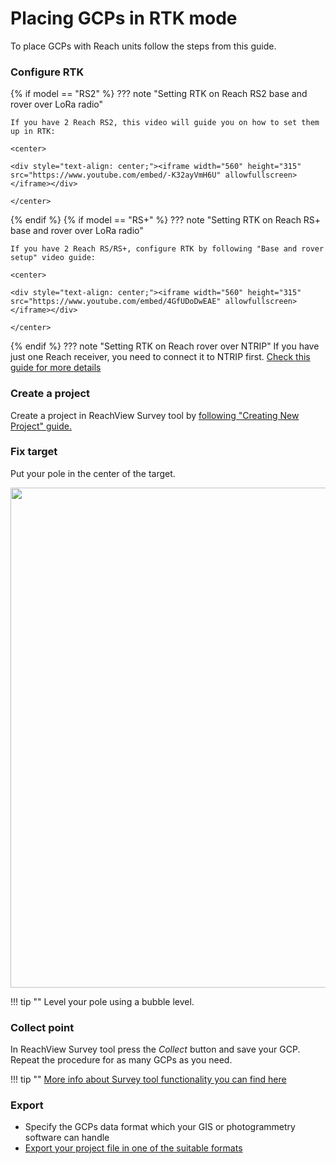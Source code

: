 # Placing GCPs in RTK mode

To place GCPs with Reach units follow the steps from this guide.

### Configure RTK

{% if model == "RS2" %}
??? note "Setting RTK on Reach RS2 base and rover over LoRa radio"

	If you have 2 Reach RS2, this video will guide you on how to set them up in RTK:

    <center>

	<div style="text-align: center;"><iframe width="560" height="315" src="https://www.youtube.com/embed/-K32ayVmH6U" allowfullscreen></iframe></div>

	</center>

{% endif %}
{% if model == "RS+" %}
??? note "Setting RTK on Reach RS+ base and rover over LoRa radio"

	If you have 2 Reach RS/RS+, configure RTK by following "Base and rover setup" video guide:

	<center>

	<div style="text-align: center;"><iframe width="560" height="315" src="https://www.youtube.com/embed/4GfUDoDwEAE" allowfullscreen></iframe></div>

	</center>
  
{% endif %}
??? note "Setting RTK on Reach rover over NTRIP"
	If you have just one Reach receiver, you need to connect it to NTRIP first. [Check this guide for more details](../../../ntrip-workflow)

### Create a project

Create a project in ReachView Survey tool by [following "Creating New Project" guide.](../../reachview/survey/#creating-new-project)

### Fix target

Put your pole in the center of the target.

<div style="text-align: center;"><img src="../img/reach/placing-gcps/placing-gcp.jpg" style="width: 800px;"></div>

!!! tip ""
	Level your pole using a bubble level.


### Collect point

In ReachView Survey tool press the *Collect* button and save your GCP. Repeat the procedure for as many GCPs as you need.

!!! tip ""
	[More info about Survey tool functionality you can find here](../../reachview/survey/)

### Export

* Specify the GCPs data format which your GIS or photogrammetry software can handle
* [Export your project file in one of the suitable formats](../../reachview/survey/#exporting-data)
